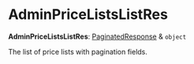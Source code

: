 
# AdminPriceListsListRes

 **AdminPriceListsListRes**: [PaginatedResponse](../interfaces/medusa.PaginatedResponse.mdx) & `object`

The list of price lists with pagination fields.
